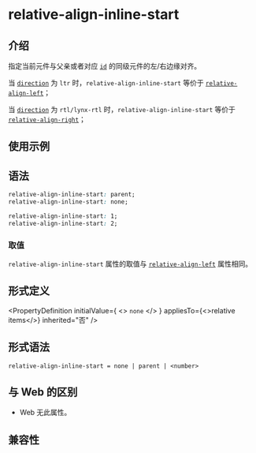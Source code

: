 # relative-align-inline-start

## 介绍

指定当前元件与父亲或者对应 [`id`](./relative-id.mdx) 的同级元件的左/右边缘对齐。

当 [`direction`](./direction.mdx) 为 `ltr` 时，`relative-align-inline-start` 等价于 [`relative-align-left`](./relative-align-left.mdx)；

当 [`direction`](./direction.mdx) 为 `rtl/lynx-rtl` 时，`relative-align-inline-start` 等价于 [`relative-align-right`](./relative-align-right.mdx)；

## 使用示例


<Go
  example="css-api"
  entry="src/relative-align-inline-start"
  defaultFile="src/relative-align-inline-start/App.tsx"
  img="/assets/doc/css/relative-align-inline-start.png"
  defaultEntryFile="dist/relative-align-inline-start.lynx.bundle"
  entry="src/relative-align-inline-start"
/>

## 语法

```css
relative-align-inline-start: parent;
relative-align-inline-start: none;

relative-align-inline-start: 1;
relative-align-inline-start: 2;
```

### 取值

`relative-align-inline-start` 属性的取值与 [`relative-align-left`](./relative-align-left) 属性相同。

## 形式定义


<PropertyDefinition
  initialValue={
    <>
      <code>none</code>
    </>
  }
  appliesTo={<>relative items</>}
  inherited="否"
/>

## 形式语法

```
relative-align-inline-start = none | parent | <number>
```

## 与 Web 的区别

- Web 无此属性。

## 兼容性


<LegacyCompatTable metadata="css/properties/relative-align-inline-start" />
